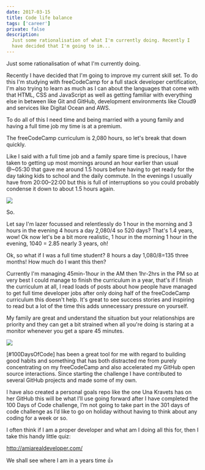 ```yaml
---
date: 2017-03-15
title: Code life balance
tags: ['career']
private: false
description:
  Just some rationalisation of what I'm currently doing. Recently I
  have decided that I'm going to im...
---
```


Just some rationalisation of what I'm currently doing.

Recently I have decided that I'm going to improve my current skill
set. To do this I'm studying with freeCodeCamp for a full stack
developer certification, I'm also trying to learn as much as I can
about the languages that come with that HTML, CSS and JavaScript as
well as getting familiar with everything else in between like Git and
GitHub, development environments like Cloud9 and services like Digital
Ocean and AWS.

To do all of this I need time and being married with a young family
and having a full time job my time is at a premium.

The freeCodeCamp curriculum is 2,080 hours, so let's break that down
quickly.

Like I said with a full time job and a family spare time is precious,
I have taken to getting up most mornings around an hour earlier than
usual @~05:30 that gave me around 1.5 hours before having to get ready
for the day taking kids to school and the daily commute. In the
evenings I usually have from 20:00–22:00 but this is full of
interruptions so you could probably condense it down to about 1.5
hours again.

![](./gollum.jpg)

So.

Let say I'm lazer focussed and relentlessly do 1 hour in the morning
and 3 hours in the evening 4 hours a day 2,080/4 so 520 days? That's
1.4 years, wow! Ok now let's be a bit more realistic, 1 hour in the
morning 1 hour in the evening, 1040 = 2.85 nearly 3 years, oh!

Ok, so what if I was a full time student? 8 hours a day 1,080/8=135
three months! How much do I want this then?

Currently I'm managing 45min-1hour in the AM then 1hr-2hrs in the PM
so at very best I could manage to finish the curriculum in a year,
that's if I finish the curriculum at all, I read loads of posts about
how people have managed to get full time developer jobs after only
doing half of the freeCodeCamp curriculum this doesn't help. It's
great to see success stories and inspiring to read but a lot of the
time this adds unnecessary pressure on yourself.

My family are great and understand the situation but your
relationships are priority and they can get a bit strained when all
you're doing is staring at a monitor whenever you get a spare 45
minutes.

![](./fccbreakdown.jpg)

[#100DaysOfCode] has been a great tool for me with regard to building
good habits and something that has both distracted me from purely
concentrating on my freeCodeCamp and also accelerated my GitHub open
source interactions. Since starting the challenge I have contributed
to several GitHub projects and made some of my own.

I have also created a personal goals repo like the one Una Kravets has
on her GitHub this will be what I’ll use going forward after I have
completed the 100 Days of Code challenge, I’m not going to take part
in the 301 days of code challenge as I’d like to go on holiday without
having to think about any coding for a week or so.

I often think if I am a proper developer and what am I doing all this
for, then I take this handy little quiz:

http://amiarealdeveloper.com/

We shall see where I am in a years time 👍

[100daysofcode]:
  https://medium.freecodecamp.com/start-2017-with-the-100daysofcode-improved-and-updated-18ce604b237b
